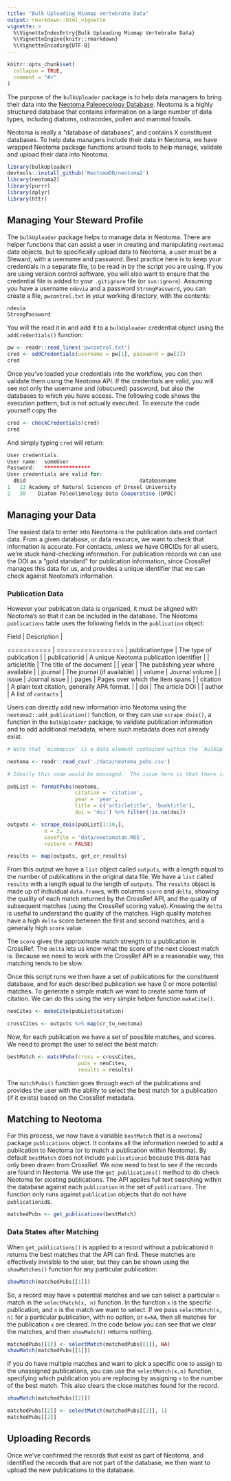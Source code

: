 ```yaml
---
title: "Bulk Uploading Miomap Vertebrate Data"
output: rmarkdown::html_vignette
vignette: >
  %\VignetteIndexEntry{Bulk Uploading Miomap Vertebrate Data}
  %\VignetteEngine{knitr::rmarkdown}
  %\VignetteEncoding{UTF-8}
---
```


```r
knitr::opts_chunk$set(
  collapse = TRUE,
  comment = "#>"
)
```

The purpose of the `bulkUploader` package is to help data managers to bring their data into the [Neotoma Paleoecology Database](https://neotomadb.org).  Neotoma is a highly structured database that contains information on a large number of data types, including diatoms, ostracodes, pollen and mammal fossils.

Neotoma is really a "database of databases", and contains X constituent databases.  To help data managers include their data in Neotoma, we have wrapped Neotoma package functions around tools to help manage, validate and upload their data into Neotoma.

```r
library(bulkUploader)
devtools::install_github('NeotomaDB/neotoma2')
library(neotoma2)
library(purrr)
library(dplyr)
library(httr)
```

## Managing Your Steward Profile

The `bulkUploader` package helps to manage data in Neotoma.  There are helper functions that can assist a user in creating and manipulating `neotoma2` data objects, but to specifically upload data to Neotoma, a user must be a Steward, with a username and password.  Best practice here is to keep your credentials in a separate file, to be read in by the script you are using.  If you are using version control software, you will also want to ensure that the credential file is added to your `.gitignore` file (or `svn:ignore`).  Assuming you have a username `ndevia` and a password `StrongPassword`, you can create a file, `pwcontrol.txt` in your working directory, with the contents:

```r
ndevia
StrongPassword
```

You will the read it in and add it to a `bulkUploader` credential object using the `addCredentials()` function:

```r
pw <- readr::read_lines('pwcontrol.txt')
cred <- addCredentials(username = pw[1], password = pw[2])
cred
```

Once you've loaded your credentials into the workflow, you can then validate them using the Neotoma API.  If the credentials are valid, you will see not only the username and (obscured) password, but also the databases to which you have access.  The following code shows the execution pattern, but is not actually executed.  To execute the code yourself copy the

```r
cred <- checkCredentials(cred)
cred
```

And simply typing `cred` will return:

```r
User credentials:
User name:  someUser 
Password:   ***************
User credentials are valid for:
  dbid                                     databasename
1   13 Academy of Natural Sciences of Drexel University
2   30    Diatom Paleolimnology Data Cooperative (DPDC)
```

## Managing your Data

The easiest data to enter into Neotoma is the publication data and contact data.  From a given database, or data resource, we want to check that information is accurate.  For contacts, unless we have ORCIDs for all users, we're stuck hand-checking information.  For publication records we can use the DOI as a "gold standard" for publication information, since CrossRef manages this data for us, and provides a unique identifier that we can check against Neotoma's information.

### Publication Data

However your publication data is organized, it must be aligned with Neotoma's so that it can be included in the database.  The Neotoma `publications` table uses the following fields in the `publication` object:

| Field | Description |
=========== | =================
| publicationtype | The type of publication |
| publicationid | A unique Neotoma publication identifier |
| articletitle | The title of the document |
| year | The publishing year where available |
| journal | The journal (if available) |
| volume | Journal volume |
| issue | Journal issue |
| pages | Pages over which the item spans |
| citation | A plain text citation, generally APA format. |
| doi | The article DOI |
| author |  A list of `contacts` |

Users can directly add new information into Neotoma using the `neotoma2::add_publication()` function, or they can use `scrape_dois()`, a function in the `bulkUploader` package, to validate publication information and to add additional metadata, where such metadata does not already exist.

```r

# Note that `miomapcsv` is a data element contained within the `bulkUploader` package, however the `neotoma_pubs` object is not.

neotoma <- readr::read_csv('./data/neotoma_pubs.csv')

# Ideally this code would be massaged.  The issue here is that there is title and journal information in several places.  It's not the nicest way of doing things.

pubList <- formatPubs(neotoma, 
                      citation = 'citation',
                      year = 'year',
                      title = c('articletitle', 'booktitle'),
                      doi = 'doi') %>% filter(!is.na(doi))

outputs <- scrape_dois(pubList[1:10,],
            n = 3, 
            savefile = 'data/neotomatab.RDS', 
            restore = FALSE)

results <- map(outputs, get_cr_results)
```

From this output we have a `list` object called `outputs`, with a length equal to the number of publications in the original data file.  We have a `list` called `results` with a length equal to the length of `outputs`.  The `results` object is made up of individual `data.frame`s, with columns `score` and `delta`, showing the quality of each match returned by the CrossRef API, and the quality of subsequent matches (using the CrossRef scoring value).  Knowing the `delta` is useful to understand the quality of the matches.  High quality matches have a high `delta` score between the first and second matches, and a generally high `score` value.

The `score` gives the approximate match strength to a publication in CrossRef.  The `delta` lets us know what the score of the next closest match is.  Because we need to work with the CrossRef API in a reasonable way, this matching tends to be slow.

Once this script runs we then have a set of publications for the constituent database, and for each described publication we have 0 or more potential matches.  To generate a simple match we want to create some form of citation.  We can do this using the very simple helper function `makeCite()`.

```r
neoCites <- makeCite(pubList$citation)

crossCites <- outputs %>% map(cr_to_neotoma)
```

Now, for each publication we have a set of possible matches, and scores.  We need to prompt the user to select the best match:

```r
bestMatch <- matchPubs(cross = crossCites,
                       pubs = neoCites,
                       results = results)
```

The `matchPubs()` function goes through each of the publications and provides the user with the ability to select the best match for a publication (if it exists) based on the CrossRef metadata.

## Matching to Neotoma

For this process, we now have a variable `bestMatch` that is a `neotoma2` package `publications` object.  It contains all the information needed to add a publication to Neotoma (or to match a publication within Neotoma).  By default `bestMatch` does not include `publicationid` because this data has only been drawn from CrossRef.  We now need to test to see if the records are found in Neotoma.  We use the `get_publications()` method to do check Neotoma for existing publications.  The API applies full text searching within the database against each `publication` in the set of `publications`.  The function only runs against `publication` objects that do not have `publicationid`s.

```r
matchedPubs <- get_publications(bestMatch)
```

### Data States after Matching

When `get_publications()` is applied to a record without a publicationid it returns the best matches that the API can find.  These matches are effectively invisible to the user, but they can be shown using the `showMatches()` function for any particular publication:

```r
showMatch(matchedPubs[[1]])
```

So, a record may have `n` potential matches and we can select a particular `n` match in the `selectMatch(x, n)` function.  In the function `x` is the specific publication, and `n` is the match we want to select.  If we pass `selectMatch(x, n)` for a particular publication, with no option, or `n=NA`, then all matches for the publication `x` are cleared.  In the code below you can see that we clear the matches, and then `showMatch()` returns nothing.

```r
matchedPubs[[1]] <- selectMatch(matchedPubs[[1]], NA)
showMatch(matchedPubs[[1]])
```

If you do have multiple matches and want to pick a specific one to assign to the unassigned publications, you can use the `selectMatch(x,n)` function, specifying which publication you are replacing by assigning `n` to the number of the best match.  This also clears the close matches found for the record.

```r
showMatch(matchedPubs[[2]])

matchedPubs[[2]] <- selectMatch(matchedPubs[[2]], 1)
matchedPubs[[2]]
```

## Uploading Records

Once we've confirmed the records that exist as part of Neotoma, and identified the records that are not part of the database, we then want to upload the new publications to the database.
